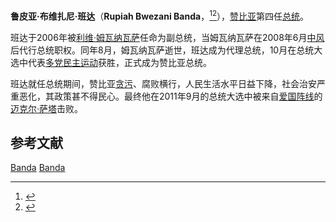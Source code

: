 
{{Infobox officeholder
| name               = 魯皮亞·班達<br />Rupiah Bwezani Banda
| image              = Rupia Banda - World Economic Forum on Africa 2010.jpg
| alt                = 
| caption            = 
| order              = 
| office             =  {{ZMB}}第4任[[赞比亚总统|总统]]
| term_start         = 2008年8月24日
| term_end           = 2011年9月23日
| predecessor        = [[姆瓦纳瓦萨|姆瓦纳瓦萨]] 
| successor          = [[迈克尔·萨塔|迈克尔·萨塔]]
| office2            = 
| term_start2        = 
| term_end2          = 
| predecessor2       = 
| successor2         =  
| birth_date         = 1937年2月13日
| birth_place        = {{RHN}}
| death_date         = {{death date and age|2022|3|11|1937|2|13}}
| death_place        = {{ZMB}}
| nationality        = {{ZMB}}
| party              = [[多党民主运动|多党民主运动]]
| spouse             = 
| relations          =
| children           = 
| alma_mater         = 
| educate            = 
| profession         = 
| occupation         = 
| nickname           = 
}}
'''鲁皮亚·布维扎尼·班达'''（'''Rupiah Bwezani Banda'''，{{bd|1937年|2月13日|2022年|3月11日|B}}<ref>{{Cite news|title=赞比亚前总统班达去世|work=[[新华社|新华社]]|author=张玉亮|accessdate=2022-03-12|date=2022-03-12|url=http://www.news.cn/world/2022-03/12/c_1128462950.htm}}</ref><ref>{{Cite news|title=Zambia's former president Rupiah Banda dies aged 85|url=https://www.reuters.com/world/africa/zambias-former-president-rupiah-banda-dies-aged-85-2022-03-11/|newspaper=[[Reuters|Reuters]]|date=2022-03-12|accessdate=2022-03-12|language=en|first=Chris|last=Mfula}}</ref>），[[赞比亚|赞比亚]]第四任[[赞比亚总统|总统]]。

班达于2006年被[[利维·姆瓦纳瓦萨|利维·姆瓦纳瓦萨]]任命为副总统，当姆瓦纳瓦萨在2008年6月[[中风|中风]]后代行总统职权。同年8月，姆瓦纳瓦萨逝世，班达成为代理总统，10月在总统大选中代表[[多党民主运动|多党民主运动]]获胜，正式成为赞比亚总统。

班达就任总统期间，赞比亚[[贪污|贪污]]、腐败横行，人民生活水平日益下降，社会治安严重恶化，其政策甚不得民心。最终他在2011年9月的总统大选中被来自[[爱国阵线|爱国阵线]]的[[迈克尔·萨塔|迈克尔·萨塔]]击败。

== 参考文献 ==
{{Reflist}}{{S-start}}
{{S-off}}
{{Succession box|title=[[赞比亚总统|赞比亚总统]]|before=[[利维·姆瓦纳瓦萨|利维·姆瓦纳瓦萨]]|after=[[迈克尔·萨塔|迈克尔·萨塔]]|years=2008–2011}}
{{S-end}}

{{赞比亚总统}}
{{Authority control}}
{{Africa-poli-bio-stub}}
[[Category:贊比亞總統|Banda]]
[[Category:劍橋大學沃爾森學院校友|Banda]]